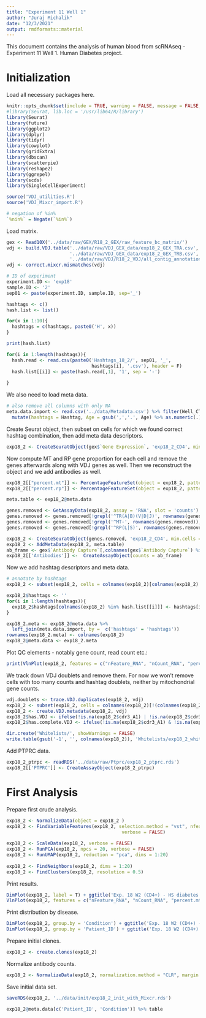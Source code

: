 ```yaml
---
title: "Experiment 11 Well 1"
author: "Juraj Michalik"
date: "12/3/2021"
output: rmdformats::material
---
```


This document contains the analysis of human blood from scRNAseq - Experiment 11 Well 1. Human Diabetes project.

# Initialization 

Load all necessary packages here.

```r
knitr::opts_chunk$set(include = TRUE, warning = FALSE, message = FALSE, error = TRUE, cache = TRUE)
#library(Seurat, lib.loc = '/usr/lib64/R/library')
library(Seurat)
library(future)
library(ggplot2)
library(dplyr)
library(tidyr)
library(cowplot)
library(gridExtra)
library(dbscan)
library(scatterpie)
library(reshape2)
library(ggrepel)
library(scds)
library(SingleCellExperiment)

source('VDJ_utilities.R')
source('VDJ_Mixcr_import.R')

# negation of %in% 
`%nin%` = Negate(`%in%`)
```

Load matrix.

```r
gex <- Read10X('../data/raw/GEX/R18_2_GEX/raw_feature_bc_matrix/')
vdj <- build.VDJ.table('../data/raw/VDJ_GEX_data/exp18_2_GEX_TRA.csv',
                       '../data/raw/VDJ_GEX_data/exp18_2_GEX_TRB.csv',
                       '../data/raw/VDJ/R18_2_VDJ/all_contig_annotations.csv')
vdj <- correct.mixcr.mismatches(vdj)

# ID of experiment
experiment.ID <- 'exp18'
sample.ID <- '2'
sep01 <- paste(experiment.ID, sample.ID, sep='_')

hashtags <- c()
hash.list <- list()

for(x in 1:10){
  hashtags = c(hashtags, paste0('H', x))
}

print(hash.list)

for(i in 1:length(hashtags)){
  hash.read <- read.csv(paste0('Hashtags_18_2/', sep01, '_',
                               hashtags[i], '.csv'), header = F)
  hash.list[[i]] <- paste(hash.read[,1], '1', sep = '-')
  
}
```

We also need to load meta data.

```r
# also remove all columns with only NA
meta.data.import <- read.csv('../data/Metadata.csv') %>% filter(Well_CT_ID == 'exp18_1_CD4') %>% select_if(~ !all(is.na(.) | . == '')) %>% 
  mutate(hashtags = Hashtag, Age = gsub(',','.', Age) %>% as.numeric(.), Patient_ID = Mouse_ID) %>% dplyr::select(-Mouse_ID)
```

Create Seurat object, then subset on cells for which we found correct hashtag combination, then add meta data descriptors.

```r
exp18_2 <- CreateSeuratObject(gex$`Gene Expression`, 'exp18_2_CD4', min.cells = 3, min.features = 200)
```

Now compute MT and RP gene proportion for each cell and remove the genes afterwards along with VDJ genes as well. Then we reconstruct the object and we add antibodies as well.

```r
exp18_2[["percent.mt"]] <- PercentageFeatureSet(object = exp18_2, pattern = "^MT-")
exp18_2[["percent.rp"]] <- PercentageFeatureSet(object = exp18_2, pattern = "^RP[S|L]")

meta.table <- exp18_2@meta.data

genes.removed <- GetAssayData(exp18_2, assay = 'RNA', slot = 'counts')
genes.removed <- genes.removed[!grepl('^TR(A|B)(V|D|J)', rownames(genes.removed)),]
genes.removed <- genes.removed[!grepl('^MT-', rownames(genes.removed)),]
genes.removed <- genes.removed[!grepl('^RP(L|S)', rownames(genes.removed)),]

exp18_2 <- CreateSeuratObject(genes.removed, 'exp18_2_CD4', min.cells = 3, min.features = 200)
exp18_2 <- AddMetaData(exp18_2, meta.table)
ab_frame <- gex$`Antibody Capture`[,colnames(gex$`Antibody Capture`) %in% colnames(exp18_2)]
exp18_2[['Antibodies']] <-  CreateAssayObject(counts = ab_frame)
```

Now we add hashtag descriptors and meta data.

```r
# annotate by hashtags
exp18_2 <- subset(exp18_2, cells = colnames(exp18_2)[colnames(exp18_2) %in% unlist(hash.list)])

exp18_2$hashtags <- ''
for(i in 1:length(hashtags)){
  exp18_2$hashtags[colnames(exp18_2) %in% hash.list[[i]]] <- hashtags[i]
}

exp18_2.meta <- exp18_2@meta.data %>%
  left_join(meta.data.import, by =  c('hashtags' = 'hashtags'))
rownames(exp18_2.meta) <- colnames(exp18_2)
exp18_2@meta.data <- exp18_2.meta
```

Plot QC elements - notably gene count, read count etc.:

```r
print(VlnPlot(exp18_2, features = c("nFeature_RNA", "nCount_RNA", "percent.mt", "percent.rp"), ncol = 4, pt.size = 0))
```

We track down VDJ doublets and remove them. For now we won't remove cells with too many counts and hashtag doublets, neither by mitochondrial gene counts.

```r
vdj.doublets <- trace.VDJ.duplicates(exp18_2, vdj)
exp18_2 <- subset(exp18_2, cells = colnames(exp18_2)[!(colnames(exp18_2) %in% vdj.doublets)])
exp18_2 <- create.VDJ.metadata(exp18_2, vdj)
exp18_2$has.VDJ <- ifelse(!is.na(exp18_2$cdr3_A1) | !is.na(exp18_2$cdr3_B), 'VDJ found', 'VDJ not found')
exp18_2$has.complete.VDJ <- ifelse(!is.na(exp18_2$cdr3_A1) & !is.na(exp18_2$cdr3_B), 'Complete VDJ found', 'Complete VDJ not found')
```

```r
dir.create('Whitelists/', showWarnings = FALSE)
write.table(gsub('-1', '', colnames(exp18_2)), 'Whitelists/exp18_2_whitelist.csv', quote = F, row.names = F, col.names = F)
```

Add PTPRC data.

```r
exp18_2_ptrpc <- readRDS('../data/raw/Ptprc/exp18_2_ptprc.rds')
exp18_2[['PTPRC']] <- CreateAssayObject(exp18_2_ptrpc)
```

# First Analysis

Prepare first crude analysis.

```r
exp18_2 <- NormalizeData(object = exp18_2 )
exp18_2 <- FindVariableFeatures(exp18_2, selection.method = "vst", nfeatures = 1000, 
                                          verbose = FALSE)
  
exp18_2 <- ScaleData(exp18_2, verbose = FALSE)
exp18_2 <- RunPCA(exp18_2, npcs = 20, verbose = FALSE)
exp18_2 <- RunUMAP(exp18_2, reduction = "pca", dims = 1:20)
  
exp18_2 <- FindNeighbors(exp18_2, dims = 1:20)
exp18_2 <- FindClusters(exp18_2, resolution = 0.5)
```

Print results.

```r
DimPlot(exp18_2, label = T) + ggtitle('Exp. 18 W2 (CD4+) - HS diabetes project CD4 T cells')
VlnPlot(exp18_2, features = c("nFeature_RNA", "nCount_RNA", "percent.mt", "percent.rp"), ncol = 4, pt.size = 0)
```

Print distribution by disease.

```r
DimPlot(exp18_2, group.by = 'Condition') + ggtitle('Exp. 18 W2 (CD4+) - HS diabetes project CD4 T cells - Condition')
DimPlot(exp18_2, group.by = 'Patient_ID') + ggtitle('Exp. 18 W2 (CD4+) - HS diabetes project CD4 T cells - Sample')
```

Prepare initial clones.

```r
exp18_2 <- create.clones(exp18_2)
```

Normalize antibody counts.

```r
exp18_2 <- NormalizeData(exp18_2, normalization.method = "CLR", margin = 2, assay = "Antibodies")
```

Save initial data set.

```r
saveRDS(exp18_2, '../data/init/exp18_2_init_with_Mixcr.rds')
```

```r
exp18_2@meta.data[c('Patient_ID', 'Condition')] %>% table
```
